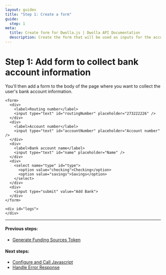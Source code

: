 ```yaml
---
layout: guides
title: "Step 1: Create a form"
guide:
  step: 1
meta:
  title: Create form for Dwolla.js | Dwolla API Documentation
  description: Create the form that will be used as inputs for the account and routing number.
---
```


# Step 1: Add form to collect bank account information

You'll then add a form to the body of the page where you want to collect the user's bank account information.

```htmlnoselect
<form>
  <div>
    <label>Routing number</label>
    <input type="text" id="routingNumber" placeholder="273222226" />
  </div>
  <div>
    <label>Account number</label>
    <input type="text" id="accountNumber" placeholder="Account number" />
  </div>
  <div>
    <label>Bank account name</label>
    <input type="text" id="name" placeholder="Name" />
  </div>
  <div>
    <select name="type" id="type">
      <option value="checking">Checking</option>
      <option value="savings">Savings</option>
    </select>
  </div>
  <div>
    <input type="submit" value="Add Bank">
  </div>
</form>

<div id="logs">
</div>
```

---

#### Previous steps:

- [Generate Funding Sources Token](https://developers.dwolla.com/guides/funding-sources/dwolla-js/create-funding-sources-token)

#### Next steps:

- [Configure and Call Javascript](https://developers.dwolla.com/guides/funding-sources/dwolla-js/configure)
- [Handle Error Response](https://developers.dwolla.com/guides/funding-sources/dwolla-js/handle-errors)
